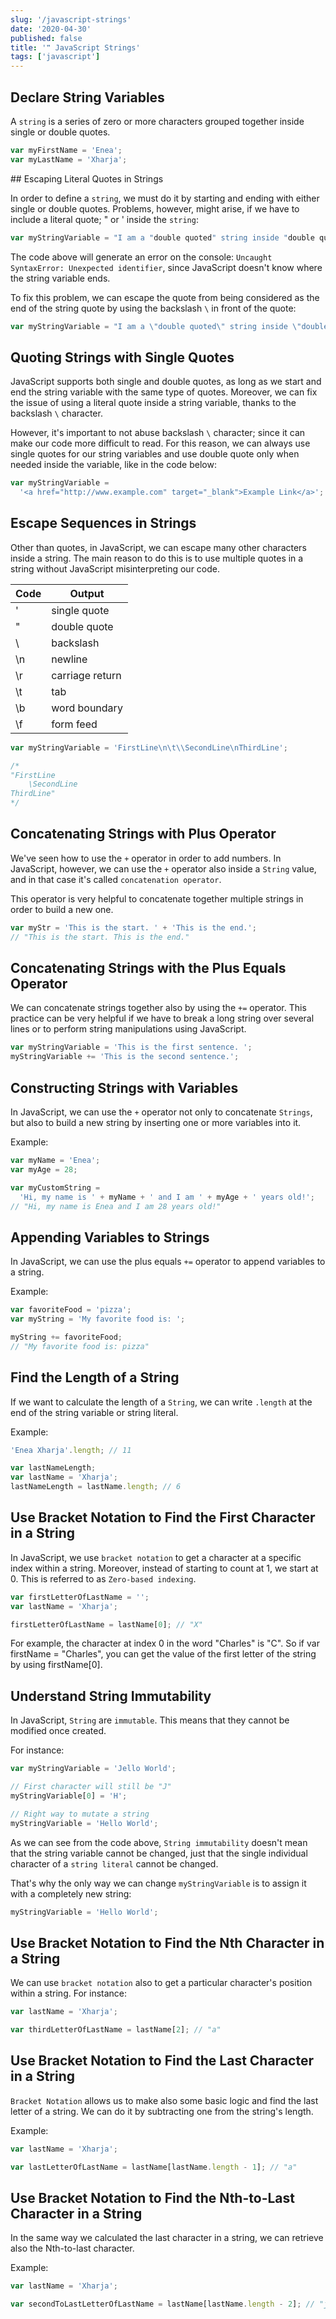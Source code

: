 ```yaml
---
slug: '/javascript-strings'
date: '2020-04-30'
published: false
title: '❞ JavaScript Strings'
tags: ['javascript']
---
```


## Declare String Variables

A `string` is a series of zero or more characters grouped together inside single or double quotes.

```js
var myFirstName = 'Enea';
var myLastName = 'Xharja';
```

## Escaping Literal Quotes in Strings

In order to define a `string`, we must do it by starting and ending with either single or double quotes.
Problems, however, might arise, if we have to include a literal quote; " or ' inside the `string`:

<!-- prettier-ignore -->
```js
var myStringVariable = "I am a "double quoted" string inside "double quotes"."; 
```

The code above will generate an error on the console: `Uncaught SyntaxError: Unexpected identifier`, since JavaScript doesn't know where the string variable ends.

To fix this problem, we can escape the quote from being considered as the end of the string quote by using the backslash `\` in front of the quote:

<!-- prettier-ignore -->
```js
var myStringVariable = "I am a \"double quoted\" string inside \"double quotes\"."; 
```

## Quoting Strings with Single Quotes

JavaScript supports both single and double quotes, as long as we start and end the string variable with the same type of quotes. Moreover, we can fix the issue of using a literal quote inside a string variable, thanks to the backslash `\` character.

However, it's important to not abuse backslash `\` character; since it can make our code more difficult to read.
For this reason, we can always use single quotes for our string variables and use double quote only when needed inside the variable, like in the code below:

```js
var myStringVariable =
  '<a href="http://www.example.com" target="_blank">Example Link</a>';
```

## Escape Sequences in Strings

Other than quotes, in JavaScript, we can escape many other characters inside a string.
The main reason to do this is to use multiple quotes in a string without JavaScript misinterpreting our code.

| Code | Output          |
| ---- | --------------- |
| \'   | single quote    |
| \"   | double quote    |
| \\   | backslash       |
| \n   | newline         |
| \r   | carriage return |
| \t   | tab             |
| \b   | word boundary   |
| \f   | form feed       |

```js
var myStringVariable = 'FirstLine\n\t\\SecondLine\nThirdLine';

/*
"FirstLine
	\SecondLine
ThirdLine"
*/
```

## Concatenating Strings with Plus Operator

We've seen how to use the `+` operator in order to add numbers.
In JavaScript, however, we can use the `+` operator also inside a `String` value, and in that case it's called `concatenation operator`.

This operator is very helpful to concatenate together multiple strings in order to build a new one.

```js
var myStr = 'This is the start. ' + 'This is the end.';
// "This is the start. This is the end."
```

## Concatenating Strings with the Plus Equals Operator

We can concatenate strings together also by using the `+=` operator.
This practice can be very helpful if we have to break a long string over several lines or to perform string manipulations using JavaScript.

```js
var myStringVariable = 'This is the first sentence. ';
myStringVariable += 'This is the second sentence.';
```

## Constructing Strings with Variables

In JavaScript, we can use the `+` operator not only to concatenate `Strings`, but also to build a new string by inserting one or more variables into it.

Example:

```js
var myName = 'Enea';
var myAge = 28;

var myCustomString =
  'Hi, my name is ' + myName + ' and I am ' + myAge + ' years old!';
// "Hi, my name is Enea and I am 28 years old!"
```

## Appending Variables to Strings

In JavaScript, we can use the plus equals `+=` operator to append variables to a string.

Example:

```js
var favoriteFood = 'pizza';
var myString = 'My favorite food is: ';

myString += favoriteFood;
// "My favorite food is: pizza"
```

## Find the Length of a String

If we want to calculate the length of a `String`, we can write `.length` at the end of the string variable or string literal.

Example:

```js
'Enea Xharja'.length; // 11

var lastNameLength;
var lastName = 'Xharja';
lastNameLength = lastName.length; // 6
```

## Use Bracket Notation to Find the First Character in a String

In JavaScript, we use `bracket notation` to get a character at a specific index within a string. Moreover, instead of starting to count at 1, we start at 0. This is referred to as `Zero-based indexing`.

```js
var firstLetterOfLastName = '';
var lastName = 'Xharja';

firstLetterOfLastName = lastName[0]; // "X"
```

For example, the character at index 0 in the word "Charles" is "C". So if var firstName = "Charles", you can get the value of the first letter of the string by using firstName[0].

## Understand String Immutability

In JavaScript, `String` are `immutable`. This means that they cannot be modified once created.

For instance:

```js
var myStringVariable = 'Jello World';

// First character will still be "J"
myStringVariable[0] = 'H';

// Right way to mutate a string
myStringVariable = 'Hello World';
```

As we can see from the code above, `String immutability` doesn't mean that the string variable cannot be changed, just that the single individual character of a `string literal` cannot be changed.

That's why the only way we can change `myStringVariable` is to assign it with a completely new string:

```js
myStringVariable = 'Hello World';
```

## Use Bracket Notation to Find the Nth Character in a String

We can use `bracket notation` also to get a particular character's position within a string.
For instance:

```js
var lastName = 'Xharja';

var thirdLetterOfLastName = lastName[2]; // "a"
```

## Use Bracket Notation to Find the Last Character in a String

`Bracket Notation` allows us to make also some basic logic and find the last letter of a string. We can do it by subtracting one from the string's length.

Example:

```js
var lastName = 'Xharja';

var lastLetterOfLastName = lastName[lastName.length - 1]; // "a"
```

## Use Bracket Notation to Find the Nth-to-Last Character in a String

In the same way we calculated the last character in a string, we can retrieve also the Nth-to-last character.

Example:

```js
var lastName = 'Xharja';

var secondToLastLetterOfLastName = lastName[lastName.length - 2]; // "j"
```
